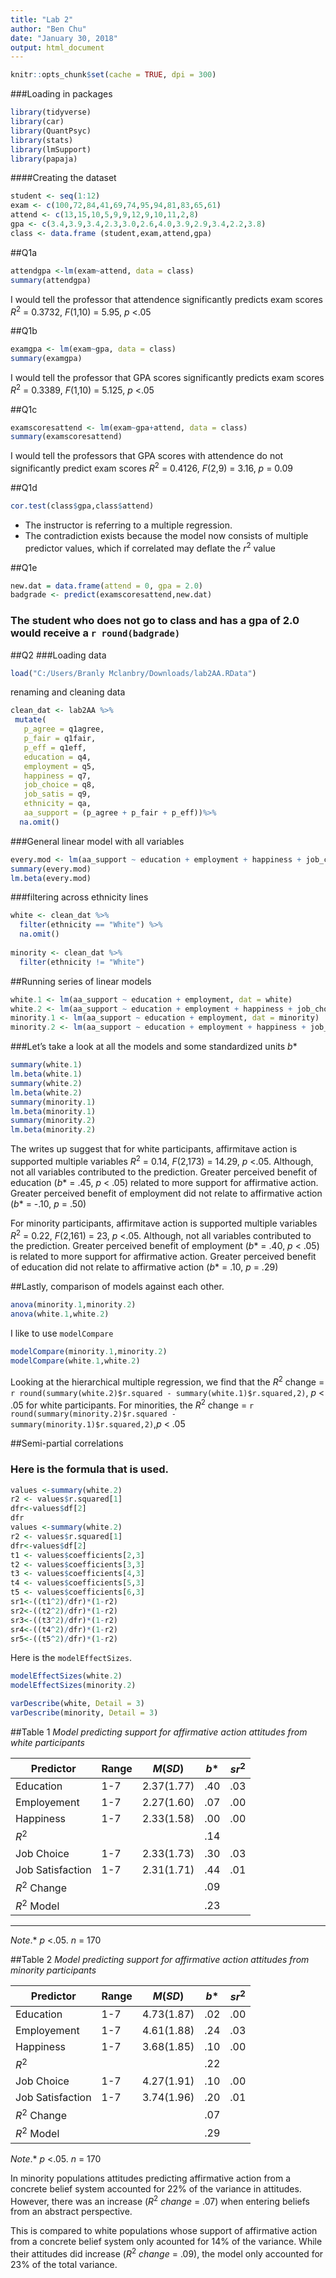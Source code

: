```yaml
---
title: "Lab 2"
author: "Ben Chu"
date: "January 30, 2018"
output: html_document
---
```


```r
knitr::opts_chunk$set(cache = TRUE, dpi = 300)
```

###Loading in packages
```r
library(tidyverse)
library(car)
library(QuantPsyc)
library(stats)
library(lmSupport)
library(papaja)
```

####Creating the dataset
```r
student <- seq(1:12)
exam <- c(100,72,84,41,69,74,95,94,81,83,65,61)
attend <- c(13,15,10,5,9,9,12,9,10,11,2,8)
gpa <- c(3.4,3.9,3.4,2.3,3.0,2.6,4.0,3.9,2.9,3.4,2.2,3.8)
class <- data.frame (student,exam,attend,gpa)
```

##Q1a
```r
attendgpa <-lm(exam~attend, data = class)
summary(attendgpa)
```
I would tell the professor that attendence significantly predicts exam scores *R*^2^ = 0.3732, *F*(1,10) = 5.95, *p* <.05

##Q1b
```r
examgpa <- lm(exam~gpa, data = class)
summary(examgpa)
```
I would tell the professor that GPA scores significantly predicts exam scores *R*^2^ = 0.3389, *F*(1,10) = 5.125, *p* <.05

##Q1c
```r
examscoresattend <- lm(exam~gpa+attend, data = class)
summary(examscoresattend)
```
I would tell the professors that GPA scores with attendence do not significantly predict exam scores *R*^2^ = 0.4126, *F*(2,9) = 3.16, *p* = 0.09

##Q1d
```r
cor.test(class$gpa,class$attend)
```
* The instructor is referring to a multiple regression.
* The contradiction exists because the model now consists of multiple predictor values, which if correlated may deflate the *r*^2^ value

##Q1e
```r
new.dat = data.frame(attend = 0, gpa = 2.0)
badgrade <- predict(examscoresattend,new.dat)
```
### The student who does not go to class and has a gpa of 2.0 would receive a `r round(badgrade)`

##Q2
###Loading data
```r
load("C:/Users/Branly Mclanbry/Downloads/lab2AA.RData")
```
renaming and cleaning data
```r
clean_dat <- lab2AA %>%
 mutate(
   p_agree = q1agree,
   p_fair = q1fair,
   p_eff = q1eff,
   education = q4,
   employment = q5,
   happiness = q7,
   job_choice = q8,
   job_satis = q9,
   ethnicity = qa,
   aa_support = (p_agree + p_fair + p_eff))%>%
  na.omit()
```
###General linear model with all variables
```r
every.mod <- lm(aa_support ~ education + employment + happiness + job_choice + job_satis, dat = clean_dat)
summary(every.mod)
lm.beta(every.mod)
```
###filtering across ethnicity lines
```r
white <- clean_dat %>% 
  filter(ethnicity == "White") %>%
  na.omit()
         
minority <- clean_dat %>%
  filter(ethnicity != "White")
```
##Running series of linear models
```r
white.1 <- lm(aa_support ~ education + employment, dat = white)
white.2 <- lm(aa_support ~ education + employment + happiness + job_choice + job_satis, dat = white)
minority.1 <- lm(aa_support ~ education + employment, dat = minority)
minority.2 <- lm(aa_support ~ education + employment + happiness + job_choice + job_satis, dat = minority)
```
###Let's take a look at all the models and some standardized units _b_*
```r
summary(white.1)
lm.beta(white.1)
summary(white.2)
lm.beta(white.2)
summary(minority.1)
lm.beta(minority.1)
summary(minority.2)
lm.beta(minority.2)
```
The writes up suggest that for white participants, affirmitave action is supported multiple variables *R*^2^ = 0.14, *F*(2,173) = 14.29, *p* <.05. Although, not all variables contributed to the prediction. Greater perceived benefit of education (_b_* = .45, *p* < .05) related to  more support for affirmative action. Greater perceived benefit of employment did not relate to affirmative action (_b_* = -.10, *p* = .50)

For minority participants, affirmitave action is supported multiple variables *R*^2^ = 0.22, *F*(2,161) = 23, *p* <.05. Although, not all variables contributed to the prediction. Greater perceived benefit of employment (_b_* = .40, *p* < .05) is related to  more support for affirmative action. Greater perceived benefit of education did not relate to affirmative action (_b_* = .10, *p* = .29)

##Lastly, comparison of models against each other.
```r
anova(minority.1,minority.2)
anova(white.1,white.2)
```
I like to use `modelCompare`
```r
modelCompare(minority.1,minority.2)
modelCompare(white.1,white.2)
```

Looking at the hierarchical multiple regression, we find that the _R_^2^ change = `r round(summary(white.2)$r.squared - summary(white.1)$r.squared,2)`, *p* < .05 for white participants. For minorities, the _R_^2^ change = `r  round(summary(minority.2)$r.squared - summary(minority.1)$r.squared,2)`,*p*  < .05

##Semi-partial correlations

### Here is the formula that is used.
```r
values <-summary(white.2)
r2 <- values$r.squared[1]
dfr<-values$df[2]
dfr
values <-summary(white.2)
r2 <- values$r.squared[1]
dfr<-values$df[2]
t1 <- values$coefficients[2,3]
t2 <- values$coefficients[3,3]
t3 <- values$coefficients[4,3]
t4 <- values$coefficients[5,3]
t5 <- values$coefficients[6,3]
sr1<-((t1^2)/dfr)*(1-r2)
sr2<-((t2^2)/dfr)*(1-r2)
sr3<-((t3^2)/dfr)*(1-r2)
sr4<-((t4^2)/dfr)*(1-r2)
sr5<-((t5^2)/dfr)*(1-r2)
```
Here is the `modelEffectSizes`. 
```r
modelEffectSizes(white.2)
modelEffectSizes(minority.2)
```

```r
varDescribe(white, Detail = 3)
varDescribe(minority, Detail = 3)
```

##Table 1 
_Model predicting support for affirmative action attitudes from white participants_  

|Predictor|Range|_M_(_SD_) |_b_*|_sr_^2^
|---------|-----|--------- |----|-------
|Education|  1-7|2.37(1.77)|.40 | .03
|Employement|1-7|2.27(1.60)|.07|.00
|Happiness| 1-7|2.33(1.58)|.00|.00
|_R_^2^ | | | .14| |
|Job Choice |1-7|2.33(1.73)|.30|.03
|Job Satisfaction|1-7|2.31(1.71)|.44|.01
|_R_^2^ Change| | | .09| |
|_R_^2^ Model| | | .23| |
-----------------------------------------
*Note*.* _p_ <.05. *n* = 170

##Table 2 
_Model predicting support for affirmative action attitudes from minority participants_  

|Predictor|Range|_M_(_SD_) |_b_*|_sr_^2^
|---------|-----|--------- |----|-------
|Education|  1-7|4.73(1.87)|.02 | .00
|Employement|1-7|4.61(1.88)|.24|.03
|Happiness| 1-7|3.68(1.85)|.10|.00
|_R_^2^    |    |      | .22| 
|Job Choice |1-7|4.27(1.91)|.10|.00
|Job Satisfaction|1-7|3.74(1.96)|.20|.01
|_R_^2^ Change| | | .07| |
|_R_^2^ Model| | | .29| |  
*Note*.* _p_ <.05. *n* = 170


In minority populations attitudes predicting affirmative action from a concrete belief system accounted for 22% of the variance in attitudes. However, there was an increase (_R_^2^ _change_ = .07) when entering beliefs from an abstract perspective.

This is compared to white populations whose support of affirmative action from a concrete belief system only acounted for 14% of the variance. While their attitudes did increase (_R_^2^ _change_ = .09), the model only accounted for 23% of the total variance.

